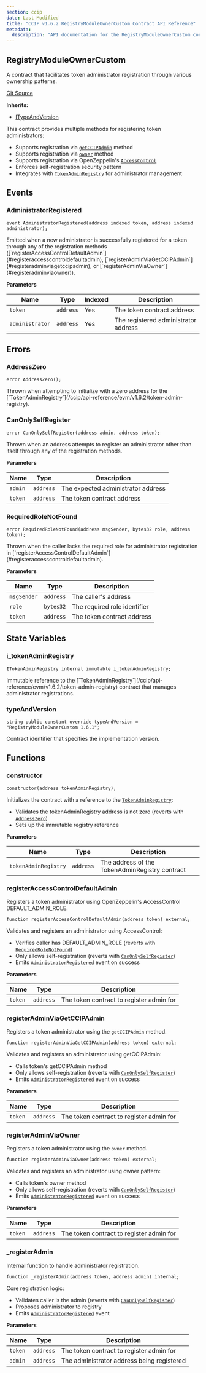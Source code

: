 ```yaml
---
section: ccip
date: Last Modified
title: "CCIP v1.6.2 RegistryModuleOwnerCustom Contract API Reference"
metadata:
  description: "API documentation for the RegistryModuleOwnerCustom contract in Chainlink CCIP v1.6.2"
---
```



<CcipCommon callout="importCCIPPackage162" />

## RegistryModuleOwnerCustom

A contract that facilitates token administrator registration through various ownership patterns.

[Git Source](https://github.com/smartcontractkit/chainlink-ccip/tree/contracts-ccip-v1.6.1/chains/evm/contracts/tokenAdminRegistry/RegistryModuleOwnerCustom.sol)

**Inherits:**

- [ITypeAndVersion](/ccip/api-reference/evm/v1.6.2/i-type-and-version)

<Aside>

This contract provides multiple methods for registering token administrators:

- Supports registration via [`getCCIPAdmin`](#registeradminviagetccipadmin) method
- Supports registration via [`owner`](#registeradminviaowner) method
- Supports registration via OpenZeppelin's [`AccessControl`](#registeraccesscontroldefaultadmin)
- Enforces self-registration security pattern
- Integrates with [`TokenAdminRegistry`](/ccip/api-reference/evm/v1.6.2/token-admin-registry) for administrator management

</Aside>

## Events

### AdministratorRegistered

```solidity
event AdministratorRegistered(address indexed token, address indexed administrator);
```

<Aside>
  Emitted when a new administrator is successfully registered for a token through any of the registration methods
  ([`registerAccessControlDefaultAdmin`](#registeraccesscontroldefaultadmin),
  [`registerAdminViaGetCCIPAdmin`](#registeradminviagetccipadmin), or
  [`registerAdminViaOwner`](#registeradminviaowner)).
</Aside>

**Parameters**

| Name            | Type      | Indexed | Description                          |
| --------------- | --------- | ------- | ------------------------------------ |
| `token`         | `address` | Yes     | The token contract address           |
| `administrator` | `address` | Yes     | The registered administrator address |

## Errors

### AddressZero

```solidity
error AddressZero();
```

<Aside>
  Thrown when attempting to initialize with a zero address for the
  [`TokenAdminRegistry`](/ccip/api-reference/evm/v1.6.2/token-admin-registry).
</Aside>

### CanOnlySelfRegister

```solidity
error CanOnlySelfRegister(address admin, address token);
```

<Aside>
  Thrown when an address attempts to register an administrator other than itself through any of the registration
  methods.
</Aside>

**Parameters**

| Name    | Type      | Description                        |
| ------- | --------- | ---------------------------------- |
| `admin` | `address` | The expected administrator address |
| `token` | `address` | The token contract address         |

### RequiredRoleNotFound

```solidity
error RequiredRoleNotFound(address msgSender, bytes32 role, address token);
```

<Aside>
  Thrown when the caller lacks the required role for administrator registration in
  [`registerAccessControlDefaultAdmin`](#registeraccesscontroldefaultadmin).
</Aside>

**Parameters**

| Name        | Type      | Description                  |
| ----------- | --------- | ---------------------------- |
| `msgSender` | `address` | The caller's address         |
| `role`      | `bytes32` | The required role identifier |
| `token`     | `address` | The token contract address   |

## State Variables

### i_tokenAdminRegistry

```solidity
ITokenAdminRegistry internal immutable i_tokenAdminRegistry;
```

<Aside>
  Immutable reference to the [`TokenAdminRegistry`](/ccip/api-reference/evm/v1.6.2/token-admin-registry) contract that
  manages administrator registrations.
</Aside>

### typeAndVersion

```solidity
string public constant override typeAndVersion = "RegistryModuleOwnerCustom 1.6.1";
```

<Aside>Contract identifier that specifies the implementation version.</Aside>

## Functions

### constructor

```solidity
constructor(address tokenAdminRegistry);
```

<Aside>

Initializes the contract with a reference to the [`TokenAdminRegistry`](/ccip/api-reference/evm/v1.6.2/token-admin-registry):

- Validates the tokenAdminRegistry address is not zero (reverts with [`AddressZero`](#addresszero))
- Sets up the immutable registry reference

</Aside>

**Parameters**

| Name                 | Type      | Description                                    |
| -------------------- | --------- | ---------------------------------------------- |
| `tokenAdminRegistry` | `address` | The address of the TokenAdminRegistry contract |

### registerAccessControlDefaultAdmin

Registers a token administrator using OpenZeppelin's AccessControl DEFAULT_ADMIN_ROLE.

```solidity
function registerAccessControlDefaultAdmin(address token) external;
```

<Aside>

Validates and registers an administrator using AccessControl:

- Verifies caller has DEFAULT_ADMIN_ROLE (reverts with [`RequiredRoleNotFound`](#requiredrolenotfound))
- Only allows self-registration (reverts with [`CanOnlySelfRegister`](#canonlyselfregister))
- Emits [`AdministratorRegistered`](#administratorregistered) event on success

</Aside>

**Parameters**

| Name    | Type      | Description                              |
| ------- | --------- | ---------------------------------------- |
| `token` | `address` | The token contract to register admin for |

### registerAdminViaGetCCIPAdmin

Registers a token administrator using the `getCCIPAdmin` method.

```solidity
function registerAdminViaGetCCIPAdmin(address token) external;
```

<Aside>

Validates and registers an administrator using getCCIPAdmin:

- Calls token's getCCIPAdmin method
- Only allows self-registration (reverts with [`CanOnlySelfRegister`](#canonlyselfregister))
- Emits [`AdministratorRegistered`](#administratorregistered) event on success

</Aside>

**Parameters**

| Name    | Type      | Description                              |
| ------- | --------- | ---------------------------------------- |
| `token` | `address` | The token contract to register admin for |

### registerAdminViaOwner

Registers a token administrator using the `owner` method.

```solidity
function registerAdminViaOwner(address token) external;
```

<Aside>

Validates and registers an administrator using owner pattern:

- Calls token's owner method
- Only allows self-registration (reverts with [`CanOnlySelfRegister`](#canonlyselfregister))
- Emits [`AdministratorRegistered`](#administratorregistered) event on success

</Aside>

**Parameters**

| Name    | Type      | Description                              |
| ------- | --------- | ---------------------------------------- |
| `token` | `address` | The token contract to register admin for |

### \_registerAdmin

Internal function to handle administrator registration.

```solidity
function _registerAdmin(address token, address admin) internal;
```

<Aside>

Core registration logic:

- Validates caller is the admin (reverts with [`CanOnlySelfRegister`](#canonlyselfregister))
- Proposes administrator to registry
- Emits [`AdministratorRegistered`](#administratorregistered) event

</Aside>

**Parameters**

| Name    | Type      | Description                                |
| ------- | --------- | ------------------------------------------ |
| `token` | `address` | The token contract to register admin for   |
| `admin` | `address` | The administrator address being registered |
